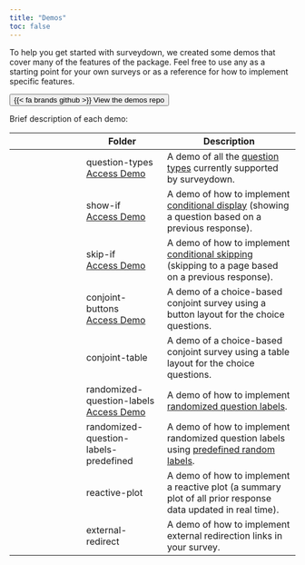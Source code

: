 ```yaml
---
title: "Demos"
toc: false
---
```


To help you get started with surveydown, we created some demos that cover many of the features of the package. Feel free to use any as a starting point for your own surveys or as a reference for how to implement specific features. 

::: {.text-center}

[<button type="button" class="btn btn-primary btn-lg">{{< fa brands github >}} View the demos repo</button>](https://github.com/surveydown-dev/demos)

:::

Brief description of each demo:

|  | Folder | Description |
|-------|--------|-------------|
| <i class="fa fa-list-ul" aria-hidden="true"></i> | question-types<br>[Access Demo](https://surveydown.shinyapps.io/types/) | A demo of all the [question types](question-types.html) currently supported by surveydown. |
| <i class="fa fa-eye" aria-hidden="true"></i> | show-if<br>[Access Demo](https://surveydown.shinyapps.io/showif/) | A demo of how to implement [conditional display](conditional-control.html#conditional-display) (showing a question based on a previous response). |
| <i class="fa fa-forward" aria-hidden="true"></i> | skip-if<br>[Access Demo](https://surveydown.shinyapps.io/skipif/) | A demo of how to implement [conditional skipping](conditional-control.html#conditional-skipping) (skipping to a page based on a previous response). |
| <i class="fa fa-balance-scale" aria-hidden="true"></i> | conjoint-buttons<br>[Access Demo](https://surveydown.shinyapps.io/conjoint/) | A demo of a choice-based conjoint survey using a button layout for the choice questions. |
| <i class="fa fa-balance-scale" aria-hidden="true"></i> | conjoint-table | A demo of a choice-based conjoint survey using a table layout for the choice questions. |
| <i class="fa fa-random" aria-hidden="true"></i> | randomized-question-labels<br>[Access Demo](https://surveydown.shinyapps.io/random/) | A demo of how to implement [randomized question labels](reactivity.html#randomizing-question-labels). |
| <i class="fa fa-shuffle" aria-hidden="true"></i> | randomized-question-labels-predefined | A demo of how to implement randomized question labels using [predefined random labels](reactivity.html#pre-defined-randomization). |
| <i class="fa fa-chart-line" aria-hidden="true"></i> | reactive-plot | A demo of how to implement a reactive plot (a summary plot of all prior response data updated in real time). |
| <i class="fa fa-up-right-from-square" aria-hidden="true"></i> | external-redirect | A demo of how to implement external redirection links in your survey. |
